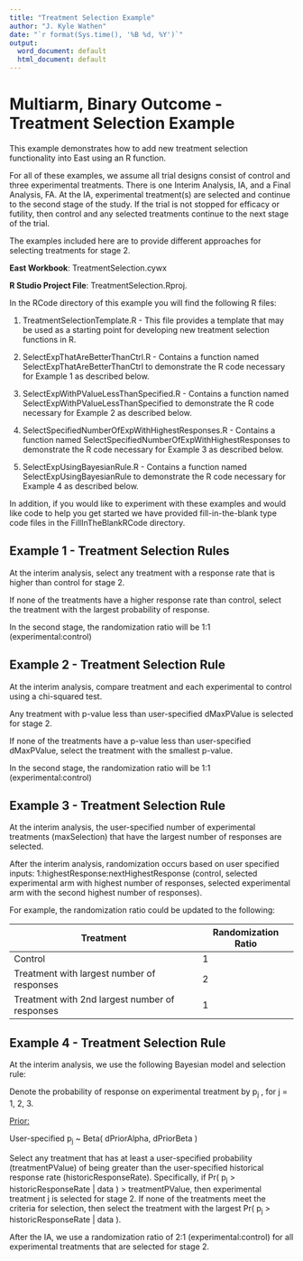 ```yaml
---
title: "Treatment Selection Example"
author: "J. Kyle Wathen"
date: "`r format(Sys.time(), '%B %d, %Y')`"
output:
  word_document: default
  html_document: default
---
```


# Multiarm, Binary Outcome - Treatment Selection Example

This example demonstrates how to add new treatment selection functionality into East using an R function.

For all of these examples, we assume all trial designs consist of control and three experimental treatments. There is one Interim Analysis, IA, and a Final Analysis, FA. At the IA, experimental treatment(s) are selected and continue to the second stage of the study. If the trial is not stopped for efficacy or futility, then control and any selected treatments continue to the next stage of the trial.

The examples included here are to provide different approaches for selecting treatments for stage 2.

**East Workbook**: TreatmentSelection.cywx

**R Studio Project File**: TreatmentSelection.Rproj.

In the RCode directory of this example you will find the following R files:

1.  TreatmentSelectionTemplate.R - This file provides a template that may be used as a starting point for developing new treatment selection functions in R.

2.  SelectExpThatAreBetterThanCtrl.R - Contains a function named SelectExpThatAreBetterThanCtrl to demonstrate the R code necessary for Example 1 as described below.

3.  SelectExpWithPValueLessThanSpecified.R - Contains a function named SelectExpWithPValueLessThanSpecified to demonstrate the R code necessary for Example 2 as described below.

4.  SelectSpecifiedNumberOfExpWithHighestResponses.R - Contains a function named SelectSpecifiedNumberOfExpWithHighestResponses to demonstrate the R code necessary for Example 3 as described below.

5.  SelectExpUsingBayesianRule.R - Contains a function named SelectExpUsingBayesianRule to demonstrate the R code necessary for Example 4 as described below.

In addition, if you would like to experiment with these examples and would like code to help you get started we have provided fill-in-the-blank type 
code files in the FillInTheBlankRCode directory.  

## Example 1 - Treatment Selection Rules

At the interim analysis, select any treatment with a response rate that is higher than control for stage 2.

If none of the treatments have a higher response rate than control, select the treatment with the largest probability of response.

In the second stage, the randomization ratio will be 1:1 (experimental:control)


## Example 2 - Treatment Selection Rule

At the interim analysis, compare treatment and each experimental to control using a chi-squared test. 

Any treatment with p-value less than user-specified dMaxPValue is selected for stage 2.

If none of the treatments have a p-value less than user-specified dMaxPValue, select the treatment with the smallest p-value.

In the second stage, the randomization ratio will be 1:1 (experimental:control)


## Example 3 - Treatment Selection Rule

At the interim analysis, the user-specified number of experimental treatments (maxSelection) that have the largest number of responses are selected.

After the interim analysis, randomization occurs based on user specified inputs: 1:highestResponse:nextHighestResponse (control, selected experimental arm with highest number of responses, selected experimental arm with the second highest number of responses). 

For example, the randomization ratio could be updated to the following:

| Treatment                                      | Randomization Ratio |
|------------------------------------------------|---------------------|
| Control                                        | 1                   |
| Treatment with largest number of responses     | 2                   |
| Treatment with 2nd largest number of responses | 1                   |




## Example 4 - Treatment Selection Rule

At the interim analysis, we use the following Bayesian model and selection rule:

Denote the probability of response on experimental treatment by p~j~ , for j = 1, 2, 3.

[Prior:]{.underline}

User-specified p~j~ \~ Beta( dPriorAlpha, dPriorBeta )

Select any treatment that has at least a user-specified probability (treatmentPValue) of being greater than the user-specified historical response rate (historicResponseRate). Specifically, if Pr( p~j~ \> historicResponseRate \| data ) \> treatmentPValue, then experimental treatment j is selected for stage 2. If none of the treatments meet the criteria for selection, then select the treatment with the largest Pr( p~j~ \> historicResponseRate \| data ).

After the IA, we use a randomization ratio of 2:1 (experimental:control) for all experimental treatments that are selected for stage 2.


